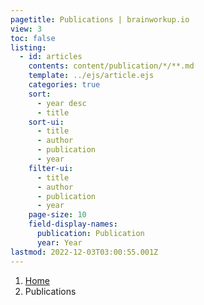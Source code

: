 ```yaml
---
pagetitle: Publications | brainworkup.io
view: 3
toc: false
listing:
  - id: articles
    contents: content/publication/*/**.md
    template: ../ejs/article.ejs
    categories: true
    sort:
      - year desc
      - title
    sort-ui:
      - title
      - author
      - publication
      - year
    filter-ui:
      - title
      - author
      - publication
      - year
    page-size: 10
    field-display-names:
      publication: Publication
      year: Year
lastmod: 2022-12-03T03:00:55.001Z
---
```


```{=html}
<nav aria-label="breadcrumb">
  <ol class="breadcrumb">
    <li class="breadcrumb-item"><a href="index.html">Home</a></li>
    <li class="breadcrumb-item active" aria-current="page">Publications</li>
  </ol>
</nav>
```

:::{#articles}
:::
